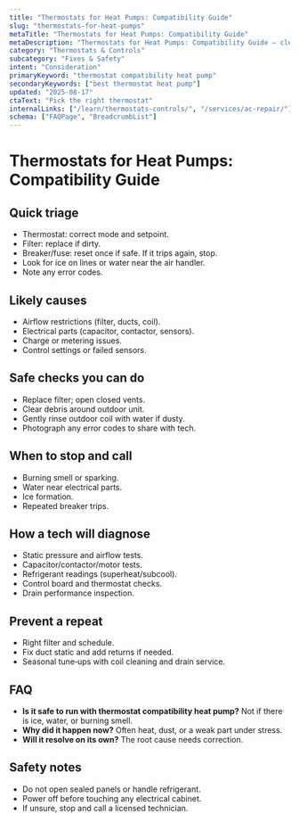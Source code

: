 ```yaml
---
title: "Thermostats for Heat Pumps: Compatibility Guide"
slug: "thermostats-for-heat-pumps"
metaTitle: "Thermostats for Heat Pumps: Compatibility Guide"
metaDescription: "Thermostats for Heat Pumps: Compatibility Guide — clear steps, practical detail, and when to call a pro in North Texas."
category: "Thermostats & Controls"
subcategory: "Fixes & Safety"
intent: "Consideration"
primaryKeyword: "thermostat compatibility heat pump"
secondaryKeywords: ["best thermostat heat pump"]
updated: "2025-08-17"
ctaText: "Pick the right thermostat"
internalLinks: ["/learn/thermostats-controls/", "/services/ac-repair/"]
schema: ["FAQPage", "BreadcrumbList"]
---
```


# Thermostats for Heat Pumps: Compatibility Guide



## Quick triage
- Thermostat: correct mode and setpoint.
- Filter: replace if dirty.
- Breaker/fuse: reset once if safe. If it trips again, stop.
- Look for ice on lines or water near the air handler.
- Note any error codes.


## Likely causes
- Airflow restrictions (filter, ducts, coil).
- Electrical parts (capacitor, contactor, sensors).
- Charge or metering issues.
- Control settings or failed sensors.


## Safe checks you can do
- Replace filter; open closed vents.
- Clear debris around outdoor unit.
- Gently rinse outdoor coil with water if dusty.
- Photograph any error codes to share with tech.


## When to stop and call
- Burning smell or sparking.
- Water near electrical parts.
- Ice formation.
- Repeated breaker trips.


## How a tech will diagnose
- Static pressure and airflow tests.
- Capacitor/contactor/motor tests.
- Refrigerant readings (superheat/subcool).
- Control board and thermostat checks.
- Drain performance inspection.


## Prevent a repeat
- Right filter and schedule.
- Fix duct static and add returns if needed.
- Seasonal tune‑ups with coil cleaning and drain service.


## FAQ
- **Is it safe to run with thermostat compatibility heat pump?** Not if there is ice, water, or burning smell.
- **Why did it happen now?** Often heat, dust, or a weak part under stress.
- **Will it resolve on its own?** The root cause needs correction.


## Safety notes
- Do not open sealed panels or handle refrigerant.
- Power off before touching any electrical cabinet.
- If unsure, stop and call a licensed technician.
